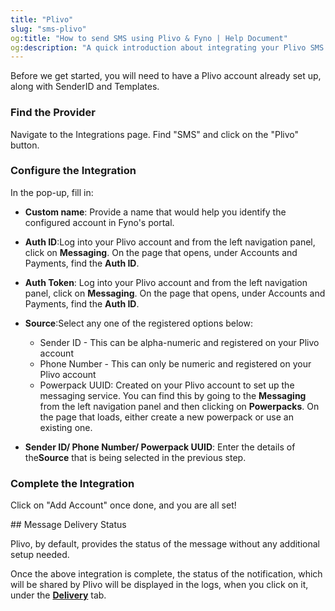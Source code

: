 ```yaml
---
title: "Plivo"
slug: "sms-plivo"
og:title: "How to send SMS using Plivo & Fyno | Help Document"
og:description: "A quick introduction about integrating your Plivo SMS account into Fyno."
---
```


Before we get started, you will need to have a Plivo account already set up, along with SenderID and Templates.

<Steps>

### Find the Provider

Navigate to the Integrations page. Find "SMS" and click on the "Plivo" button.

### Configure the Integration

In the pop-up, fill in:

-   **Custom name**: Provide a name that would help you identify the configured account in Fyno's portal.

-   **Auth ID**:Log into your Plivo account and from the left navigation panel, click on **Messaging**. On the page that opens, under Accounts and Payments, find the **Auth ID**.

-   **Auth Token**: Log into your Plivo account and from the left navigation panel, click on **Messaging**. On the page that opens, under Accounts and Payments, find the **Auth ID**.

-   **Source**:Select any one of the registered options below:

    -   Sender ID - This can be alpha-numeric and registered on your Plivo account
    -   Phone Number - This can only be numeric and registered on your Plivo account
    -   Powerpack UUID: Created on your Plivo account to set up the messaging service. You can find this by going to the **Messaging** from the left navigation panel and then clicking on **Powerpacks**. On the page that loads, either create a new powerpack or use an existing one.

-   **Sender ID/ Phone Number/ Powerpack UUID**: Enter the details of the**Source** that is being selected in the previous step.

### Complete the Integration

Click on "Add Account" once done, and you are all set!

</Steps>
## Message Delivery Status

Plivo, by default, provides the status of the message without any additional setup needed.

Once the above integration is complete, the status of the notification, which will be shared by Plivo will be displayed in the logs, when you click on it, under the **[Delivery](./log-details-delivery)** tab.
